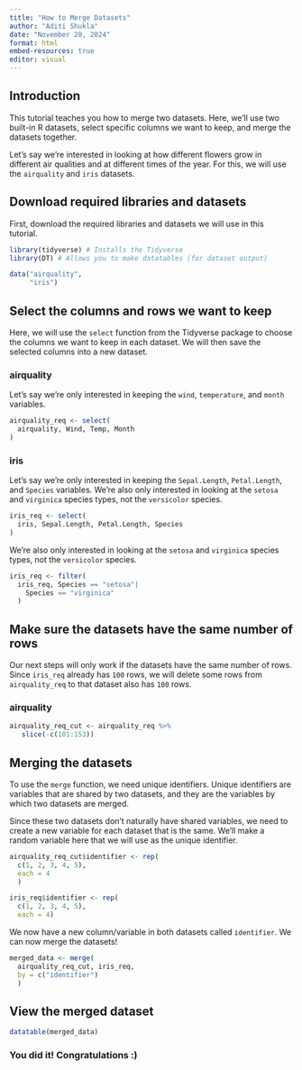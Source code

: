 ```yaml
---
title: "How to Merge Datasets"
author: "Aditi Shukla"
date: "November 20, 2024"
format: html
embed-resources: true
editor: visual
---
```


## Introduction

This tutorial teaches you how to merge two datasets. Here, we'll use two built-in R datasets, select specific columns we want to keep, and merge the datasets together.

Let's say we're interested in looking at how different flowers grow in different air qualities and at different times of the year. For this, we will use the `airquality` and `iris` datasets.

## Download required libraries and datasets

First, download the required libraries and datasets we will use in this tutorial.

```r
library(tidyverse) # Installs the Tidyverse
library(DT) # Allows you to make datatables (for dataset output)

data("airquality",
     "iris")
```

## Select the columns and rows we want to keep

Here, we will use the `select` function from the Tidyverse package to choose the columns we want to keep in each dataset. We will then save the selected columns into a new dataset.

### airquality

Let's say we're only interested in keeping the `wind`, `temperature`, and `month` variables.

```r
airquality_req <- select(
  airquality, Wind, Temp, Month
)
```

### iris

Let's say we're only interested in keeping the `Sepal.Length`, `Petal.Length`, and `Species` variables. We're also only interested in looking at the `setosa` and `virginica` species types, not the `versicolor` species.

```r
iris_req <- select(
  iris, Sepal.Length, Petal.Length, Species
)
```

We're also only interested in looking at the `setosa` and `virginica` species types, not the `versicolor` species.

```r
iris_req <- filter(
  iris_req, Species == "setosa"|
    Species == "virginica"
  )
```

## Make sure the datasets have the same number of rows

Our next steps will only work if the datasets have the same number of rows. Since `iris_req` already has `100` rows, we will delete some rows from `airquality_req` to that dataset also has `100` rows.

### airquality

```r
airquality_req_cut <- airquality_req %>%
   slice(-c(101:153))
```

## Merging the datasets

To use the `merge` function, we need unique identifiers. Unique identifiers are variables that are shared by two datasets, and they are the variables by which two datasets are merged.

Since these two datasets don't naturally have shared variables, we need to create a new variable for each dataset that is the same. We'll make a random variable here that we will use as the unique identifier.

```r
airquality_req_cut$identifier <- rep(
  c(1, 2, 3, 4, 5), 
  each = 4
  )

iris_req$identifier <- rep(
  c(1, 2, 3, 4, 5),
  each = 4)
```

We now have a new column/variable in both datasets called `identifier`. We can now merge the datasets!

```r
merged_data <- merge(
  airquality_req_cut, iris_req, 
  by = c("identifier")
  )
```

## View the merged dataset

```r
datatable(merged_data)
```

### You did it! Congratulations :)
